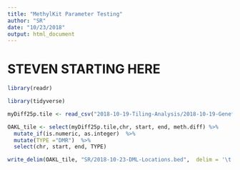 ```yaml
---
title: "MethylKit Parameter Testing"
author: "SR"
date: "10/23/2018"
output: html_document
---
```





# STEVEN STARTING HERE




```r
library(readr)

library(tidyverse)

```



```r
myDiff25p.tile <- read_csv("2018-10-19-Tiling-Analysis/2018-10-19-Genefish-Samples-Differentially-Methylated-Loci-50-Cov3-Tiles100.csv")
```



```r
OAKL_tile <- select(myDiff25p.tile,chr, start, end, meth.diff) %>% 
  mutate_if(is.numeric, as.integer)  %>%
  mutate(TYPE ="DMR")  %>%
  select(chr, start, end, TYPE) 
```


```r
write_delim(OAKL_tile, "SR/2018-10-23-DML-Locations.bed",  delim = '\t', col_names = FALSE) #Save data as a BED file
```

